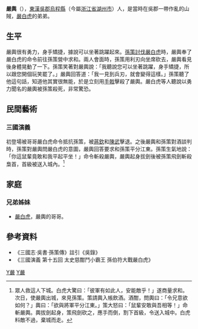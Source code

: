 '''嚴輿'''（{{bd|？||196年|catIdx=Y嚴}}），[[東漢|東漢]][[吳郡|吳郡]][[烏程縣|烏程縣]]（今屬[[浙江省|浙江省]][[湖州市|湖州市]]）人，是當時在吳郡一帶作亂的山賊，[[嚴白虎|嚴白虎]]的弟弟。

==生平==
嚴輿很有勇力，身手矯捷，據說可以坐著跳躍起來。[[孫策|孫策]][[孫策平江東之戰|討伐嚴白虎]]時，嚴輿奉了嚴白虎的命令前往孫策營中求和。兩人會面時，孫策用利刃向坐席砍去，嚴輿看見後身體晃動了一下。孫策笑著對嚴輿說：「我聽說您可以坐著跳躍，身手矯捷，所以跟您開個玩笑罷了。」嚴輿回答道：「我一見到兵刃，就會變得這樣。」孫策聽了他這句話，知道他其實很無能，於是立刻用[[手戟|手戟]]擊殺了嚴輿。嚴白虎等人聽說以勇力聞名的嚴輿被孫策殺死，非常驚恐。

==民間藝術==
===三國演義===
初登場被哥哥嚴白虎命令抵抗孫策，被[[蔣欽|蔣欽]]和[[陳武|陳武]]擊退。之後嚴輿和孫策對酒談判時，孫策對嚴輿問嚴白虎的意圖，嚴輿回答要求和孫策平分江東。孫策生氣地說：「你這鼠輩竟敢和我平起平坐！」命令斬殺嚴輿，嚴輿起身拔劍後被孫策飛劍斬殺梟首，首級被送入城內。<ref>眾人救這人下城。白虎大驚曰：「彼軍有如此人，安能敵乎！」遂商量求和。次日，使嚴輿出城，來見孫策。策請輿入帳飲酒。酒酣，問輿曰：「令兄意欲如何？」輿曰：「欲與將軍平分江東。」策大怒曰：「鼠輩安敢與吾相等！」命斬嚴輿。輿拔劍起身，策飛劍砍之，應手而倒，割下首級，令送入城中。白虎料敵不過，棄城而走。</ref>

==家庭==
===兄弟姊妹===
*[[嚴白虎|嚴白虎]]，嚴輿的哥哥。
==參考資料==

* 《三國志·吳書·孫策傳》註引《吳錄》
* 《三國演義 第十五回 太史慈酣鬥小霸王 孫伯符大戰嚴白虎》

[[Category:東漢軍事人物|Y嚴]]
[[Category:三國軍事人物|Y嚴]]